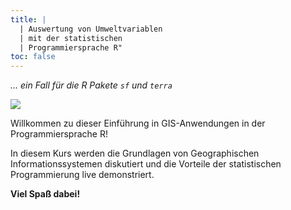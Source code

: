 ```yaml
---
title: |
  | Auswertung von Umweltvariablen
  | mit der statistischen
  | Programmiersprache R"
toc: false
---
```


*... ein Fall für die R Pakete `sf` und `terra`*

![](images/cover-picture.jpg)

Willkommen zu dieser Einführung in GIS-Anwendungen in der Programmiersprache R!

In diesem Kurs werden die Grundlagen von Geographischen Informationssystemen diskutiert und die Vorteile der statistischen Programmierung live demonstriert.

**Viel Spaß dabei!**
